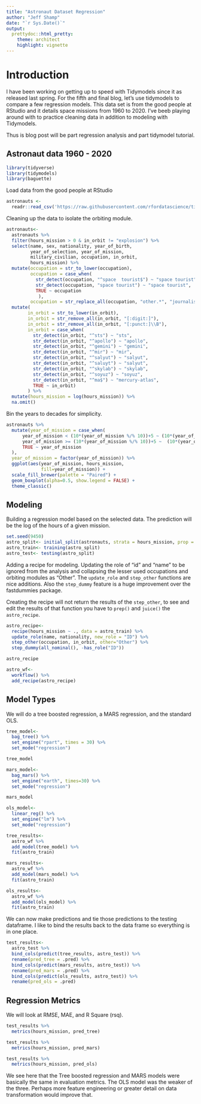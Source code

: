 ```yaml
---
title: "Astronaut Dataset Regression"
author: "Jeff Shamp"
date: "`r Sys.Date()`"
output:
  prettydoc::html_pretty:
    theme: architect
    highlight: vignette
---
```


# Introduction

I have been working on getting up to speed with Tidymodels since it as released last spring. For the fifth and final blog, let's use tidymodels to compare a few regression models. This data set is from the good people at RStudio and it details space missions from 1960 to 2020. I've beeb playing around with to practice cleaning data in addition to modeling with Tidymodels. 

Thus is blog post will be part regression analysis and part tidymodel tutorial. 

## Astronaut data 1960 - 2020

```r
library(tidyverse)
library(tidymodels)
library(baguette)
```

Load data from the good people at RStudio

```r
astronauts <- 
  readr::read_csv('https://raw.githubusercontent.com/rfordatascience/tidytuesday/master/data/2020/2020-07-14/astronauts.csv')
```

Cleaning up the data to isolate the orbiting module. 

```r
astronauts<- 
  astronauts %>%
  filter(hours_mission > 0 & in_orbit != "explosion") %>%
  select(name, sex, nationality, year_of_birth,
         year_of_selection, year_of_mission,
         military_civilian, occupation, in_orbit, 
         hours_mission) %>%
  mutate(occupation = str_to_lower(occupation), 
         occupation = case_when(
           str_detect(occupation, "^space  tourist$") ~ "space tourist", 
           str_detect(occupation, "space tourist") ~ "space tourist", 
           TRUE ~ occupation
            ), 
         occupation = str_replace_all(occupation, "other.*", "journalist")) %>%
  mutate(
        in_orbit = str_to_lower(in_orbit),
        in_orbit = str_remove_all(in_orbit, "[:digit:]"), 
        in_orbit = str_remove_all(in_orbit, "[:punct:]\\B"),
        in_orbit = case_when(
          str_detect(in_orbit, "^sts") ~ "sts", 
          str_detect(in_orbit, "^apollo") ~ "apollo", 
          str_detect(in_orbit, "^gemini") ~ "gemini", 
          str_detect(in_orbit, "^mir") ~ "mir", 
          str_detect(in_orbit, "^salyut") ~ "salyut",
          str_detect(in_orbit, "^saluyt") ~ "salyut",
          str_detect(in_orbit, "^skylab") ~ "skylab",
          str_detect(in_orbit, "^soyuz") ~ "soyuz",
          str_detect(in_orbit, "^ma$") ~ "mercury-atlas",
          TRUE ~ in_orbit)
        ) %>%
  mutate(hours_mission = log(hours_mission)) %>%
  na.omit()
```

Bin the years to decades for simplicity. 

```r
astronauts %>%
  mutate(year_of_mission = case_when(
      year_of_mission < (10*(year_of_mission %/% 10))+5 ~ (10*(year_of_mission %/% 10)),
      year_of_mission >= (10*(year_of_mission %/% 10))+5 ~  (10*(year_of_mission %/% 10))+5,
      TRUE ~ year_of_mission
  ), 
  year_of_mission = factor(year_of_mission)) %>%
  ggplot(aes(year_of_mission, hours_mission,
             fill=year_of_mission)) +
  scale_fill_brewer(palette = "Paired") +
  geom_boxplot(alpha=0.5, show.legend = FALSE) +
  theme_classic()
```


## Modeling

Building a regression model based on the selected data. The prediction will be the log of the hours of a given mission. 

```r
set.seed(9450)
astro_split<- initial_split(astronauts, strata = hours_mission, prop = .80)
astro_train<- training(astro_split)
astro_test<- testing(astro_split)
```

Adding a recipe for modeling. Updating the role of "id" and "name" to be ignored from the analysis and collapsing the lesser used occupations and orbiting modules as "Other". The `update_role` and `step_other` functions are nice additions. Also the `step_dummy` feature is a huge improvement over the fastdummies package. 

Creating the recipe will not return the results of the `step_other`, to see and edit the results of that function you have to `prep()` and `juice()` the `astro_recipe`. 

```r
astro_recipe<- 
  recipe(hours_mission ~ ., data = astro_train) %>%
  update_role(name, nationality, new_role = "ID") %>%
  step_other(occupation, in_orbit, other="Other") %>%
  step_dummy(all_nominal(), -has_role("ID")) 

astro_recipe
```


```r
astro_wf<- 
  workflow() %>%
  add_recipe(astro_recipe) 
```

## Model Types

We will do a tree boosted regression, a MARS regression, and the standard OLS. 

```r
tree_model<- 
  bag_tree() %>%
  set_engine("rpart", times = 30) %>%
  set_mode("regression")

tree_model
```

```r
mars_model<- 
  bag_mars() %>%
  set_engine("earth", times=30) %>%
  set_mode("regression")

mars_model
```

```r
ols_model<- 
  linear_reg() %>%
  set_engine("lm") %>%
  set_mode("regression")
```



```r
tree_results<- 
  astro_wf %>%
  add_model(tree_model) %>%
  fit(astro_train)

mars_results<- 
  astro_wf %>%
  add_model(mars_model) %>%
  fit(astro_train)

ols_results<- 
  astro_wf %>%
  add_model(ols_model) %>%
  fit(astro_train)
```


We can now make predictions and tie those predictions to the testing dataframe. I like to bind the results back to the data frame so everything is in one place. 

```r
test_results<- 
  astro_test %>%
  bind_cols(predict(tree_results, astro_test)) %>%
  rename(pred_tree = .pred) %>%
  bind_cols(predict(mars_results, astro_test)) %>%
  rename(pred_mars = .pred) %>%
  bind_cols(predict(ols_results, astro_test)) %>%
  rename(pred_ols = .pred)
```


## Regression Metrics

We will look at RMSE, MAE, and R Square (rsq). 

```r
test_results %>%
  metrics(hours_mission, pred_tree)
```


```r
test_results %>%
  metrics(hours_mission, pred_mars)
```


```r
test_results %>%
  metrics(hours_mission, pred_ols)
```

We see here that the Tree boosted regression and MARS models were basically the same in evaluation metrics. The OLS model was the weaker of the three. Perhaps more feature engineering or greater detail on data transformation would improve that. 

